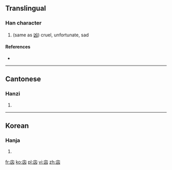 ==Translingual==

===Han character===
{{Han char|rn=8|rad=亠|as=04|sn=6|four=|canj=卜山大 (YUK)}}

# (same as [[凶]]) cruel, unfortunate, sad

====References====
* {{Han ref|kx=0088.111|hdz=10283.020|uh=342B|ud=13355}}

----

==Cantonese==

===Hanzi===
{{yue-hanzi|jyut=|y=gun3, hung1 jung1}}

# {{defn|lang=yue|sort=亠04}}

----

==Korean==

===Hanja===
{{ko-hanja|hangeul=흉|rv=hyung|mr=hyung|y=hyung|eumhun=흉하다|ehrv=hyunghada|ehmr=hyunghada|ehy=hyunghata}}

# {{defn|lang=ko|sort=亠04}}

[[fr:㐫]]
[[ko:㐫]]
[[pl:㐫]]
[[vi:㐫]]
[[zh:㐫]]